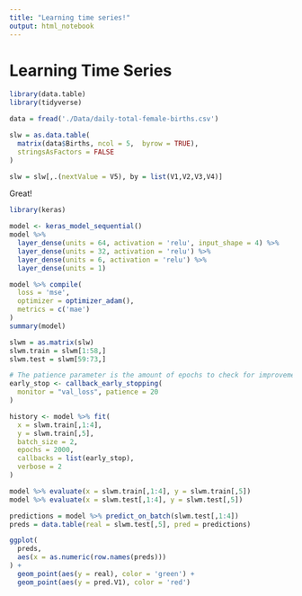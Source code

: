 ```yaml
---
title: "Learning time series!"
output: html_notebook
---
```


# Learning Time Series

```r
library(data.table)
library(tidyverse)

data = fread('./Data/daily-total-female-births.csv')

slw = as.data.table(
  matrix(data$Births, ncol = 5,  byrow = TRUE),
  stringsAsFactors = FALSE
)

slw = slw[,.(nextValue = V5), by = list(V1,V2,V3,V4)]
```

Great!

```r
library(keras)

model <- keras_model_sequential() 
model %>% 
  layer_dense(units = 64, activation = 'relu', input_shape = 4) %>% 
  layer_dense(units = 32, activation = 'relu') %>% 
  layer_dense(units = 6, activation = 'relu') %>% 
  layer_dense(units = 1)

model %>% compile(
  loss = 'mse',
  optimizer = optimizer_adam(),
  metrics = c('mae')
)
summary(model)
```

```r
slwm = as.matrix(slw)
slwm.train = slwm[1:58,]
slwm.test = slwm[59:73,]

# The patience parameter is the amount of epochs to check for improvement.
early_stop <- callback_early_stopping(
  monitor = "val_loss", patience = 20
)

history <- model %>% fit(
  x = slwm.train[,1:4],
  y = slwm.train[,5],
  batch_size = 2,
  epochs = 2000,
  callbacks = list(early_stop),
  verbose = 2
)

```

```r
model %>% evaluate(x = slwm.train[,1:4], y = slwm.train[,5])
model %>% evaluate(x = slwm.test[,1:4], y = slwm.test[,5])

predictions = model %>% predict_on_batch(slwm.test[,1:4])
preds = data.table(real = slwm.test[,5], pred = predictions)
```

```r
ggplot(
  preds,
  aes(x = as.numeric(row.names(preds)))
) +
  geom_point(aes(y = real), color = 'green') +
  geom_point(aes(y = pred.V1), color = 'red')

```


